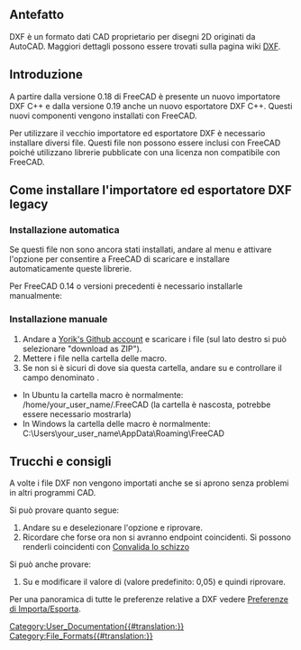 <languages/>
{{TOCright}}

<span id="Background"></span>
==Antefatto==

DXF è un formato dati CAD proprietario per disegni 2D originati da AutoCAD. Maggiori dettagli possono essere trovati sulla pagina wiki [[DXF/it|DXF]]. 

<span id="Introduction"></span>
== Introduzione ==

A partire dalla versione 0.18 di FreeCAD è presente un nuovo importatore DXF C++ e dalla versione 0.19 anche un nuovo esportatore DXF C++. Questi nuovi componenti vengono installati con FreeCAD.

Per utilizzare il vecchio importatore ed esportatore DXF è necessario installare diversi file. Questi file non possono essere inclusi con FreeCAD poiché utilizzano librerie pubblicate con una licenza non compatibile con FreeCAD.

<span id="How_to_install_the_legacy_DXF_importer_and_exporter"></span>
== Come installare l'importatore ed esportatore DXF legacy ==

<span id="Automatically"></span>
===Installazione automatica===

Se questi file non sono ancora stati installati, andare al menu {{MenuCommand|Modifica → Preferenze → Importa/Esporta → DXF}} e attivare l'opzione {{MenuCommand|Consenti a FreeCAD di scaricare e aggiornare automaticamente le librerie DXF}} per consentire a FreeCAD di scaricare e installare automaticamente queste librerie.

Per FreeCAD 0.14 o versioni precedenti è necessario installarle manualmente:

<span id="Manually"></span>
===Installazione manuale===

# Andare a [https://github.com/yorikvanhavre/Draft-dxf-importer Yorik's Github account] e scaricare i file (sul lato destro si può selezionare "download as ZIP").
# Mettere i file nella cartella delle macro.
# Se non si è sicuri di dove sia questa cartella, andare su {{MenuCommand|Modifica → Preferenze → Python → Macro}} e controllare il campo denominato {{MenuCommand|Percorso macro}}.
* In Ubuntu la cartella macro è normalmente: /home/your_user_name/.FreeCAD (la cartella è nascosta, potrebbe essere necessario mostrarla)
* In Windows la cartella delle macro è normalmente: C:\Users\your_user_name\AppData\Roaming\FreeCAD

<span id="Tips_and_Tricks"></span>
== Trucchi e consigli ==

A volte i file DXF non vengono importati anche se si aprono senza problemi in altri programmi CAD.

Si può provare quanto segue:
# Andare su {{MenuCommand|Modifica → Preferenze → Importa/Esporta → DXF}} e deselezionare l'opzione {{MenuCommand|Unisci la geometria}} e riprovare.
# Ricordare che forse ora non si avranno endpoint coincidenti. Si possono renderli coincidenti con [[Sketcher_ValidateSketch/it|Convalida lo schizzo]]

Si può anche provare:
# Su {{MenuCommand|Modifica → Preferenze → Draft → Impostazioni generali}} e modificare il valore di {{MenuCommand|Tolleranza}} (valore predefinito: 0,05) e quindi riprovare.

Per una panoramica di tutte le preferenze relative a DXF vedere [[Import_Export_Preferences/it#DXF|Preferenze di Importa/Esporta]].


[[Category:User_Documentation{{#translation:}}]]
[[Category:File_Formats{{#translation:}}]]